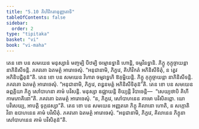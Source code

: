 ```yaml
---
title: "5.10 គិហិវិកតានុញ្ញាតាទិ"
tableOfContents: false
sidebar:
  order: 2
type: "tipitaka"
basket: "vi"
book: "vi-maha"
---
```



<DynamicBreadcrumb />

<Division number="256" book="vi-maha">

<Paragraph number="1172" book="vi-maha">
តេន ខោ បន សមយេន មនុស្សានំ មញ្ចម្បិ បីឋម្បិ ចម្មោនទ្ធានិ ហោន្តិ, ចម្មវិនទ្ធានិ. ភិក្ខូ កុក្កុច្ចាយន្តា នាភិនិសីទន្តិ. ភគវតោ ឯតមត្ថំ អារោចេសុំ. “អនុជានាមិ, ភិក្ខវេ, គិហិវិកតំ អភិនិសីទិតុំ, ន ត្វេវ អភិនិបជ្ជិតុន៑”តិ.
</Paragraph>

<Paragraph number="1173" book="vi-maha">
តេន ខោ បន សមយេន វិហារា ចម្មវទ្ធេហិ ឱគុម្ផិយន្តិ. ភិក្ខូ កុក្កុច្ចាយន្តា នាភិនិសីទន្តិ. ភគវតោ ឯតមត្ថំ អារោចេសុំ. “អនុជានាមិ, ភិក្ខវេ, ពន្ធនមត្តំ អភិនិសីទិតុន៑”តិ.
</Paragraph>

<Paragraph number="1174" book="vi-maha">
តេន ខោ បន សមយេន ឆព្ពគ្គិយា ភិក្ខូ សៅបាហនា គាមំ បវិសន្តិ. មនុស្សា ឧជ្ឈាយន្តិ ខិយ្យន្តិ វិបាចេន្តិ—  “សេយ្យថាបិ គិហី កាមភោគិនោ”តិ. ភគវតោ ឯតមត្ថំ អារោចេសុំ. “ន, ភិក្ខវេ, សៅបាហនេន គាមោ បវិសិតព្ពោ. យោ បវិសេយ្យ, អាបត្តិ ទុក្កដស្សា”តិ.
</Paragraph>

<Paragraph number="1175" book="vi-maha">
តេន ខោ បន សមយេន អញ្ញតរោ ភិក្ខុ គិលានោ ហោតិ, ន សក្កោតិ វិនា ឧបាហនេន គាមំ បវិសិតុំ. ភគវតោ ឯតមត្ថំ អារោចេសុំ. “អនុជានាមិ, ភិក្ខវេ, គិលានេន ភិក្ខុនា សៅបាហនេន គាមំ បវិសិតុន៑”តិ.
</Paragraph>
</Division>